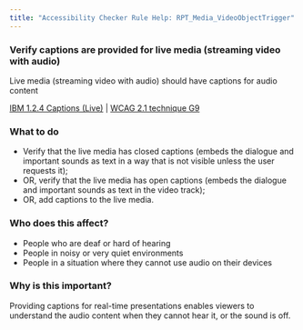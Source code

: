```yaml
---
title: "Accessibility Checker Rule Help: RPT_Media_VideoObjectTrigger"
---
```


<div className="toolHelp">
<Row>
<Column colLg={11} colMd={5} colSm={4} className="toolMain">

<div id="locLevel"></div>

### Verify captions are provided for live media (streaming video with audio)
Live media (streaming video with audio) should have captions for audio content

[IBM 1.2.4 Captions (Live)](http://www.ibm.com/able/guidelines/ci162/captions_live.html) | [WCAG 2.1 technique G9](https://www.w3.org/WAI/WCAG21/Techniques/general/G9)

<div id="locSnippet"></div>

### What to do

 * Verify that the live media has closed captions (embeds the dialogue and important sounds as text in a way that is not visible unless the user requests it);
 * OR, verify that the live media has open captions (embeds the dialogue and important sounds as text in the video track);
 * OR, add captions to the live media.

</Column>
<Column colLg={5} colMd={3} colSm={4} className="toolLeft">

### Who does this affect?

 * People who are deaf or hard of hearing
 * People in noisy or very quiet environments
 * People in a situation where they cannot use audio on their devices

### Why is this important?

Providing captions for real-time presentations enables viewers to understand the audio content when they cannot hear it, or the sound is off.

</Column>
</Row>
</div>
